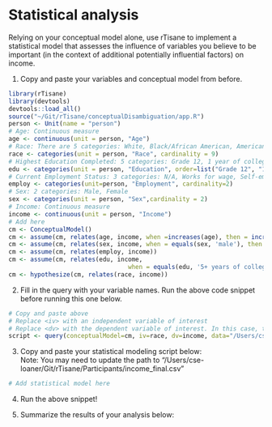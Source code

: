 # Statistical analysis
Relying on your conceptual model alone, use rTisane to implement a statistical model that assesses the influence of variables you believe to be important (in the context of additional potentially influential factors) on income.

1. Copy and paste your variables and conceptual model from before. 
```r
library(rTisane)
library(devtools)
devtools::load_all()
source("~/Git/rTisane/conceptualDisambiguation/app.R")
person <- Unit(name = "person")
# Age: Continuous measure
age <- continuous(unit = person, "Age")
# Race: There are 5 categories: White, Black/African American, American Indian or Alaska Native, Asian or Pacific Islander, Mixed Race
race <- categories(unit = person, "Race", cardinality = 9)
# Highest Education Completed: 5 categories: Grade 12, 1 year of college, 2 years of college, 4 years of college, 5+ years of colleges
edu <- categories(unit = person, "Education", order=list("Grade 12", "1 year of college", "2 years of college", "4 years of college", "5+ years of college"))
# Current Employment Status: 3 categories: N/A, Works for wage, Self-employed
employ <- categories(unit=person, "Employment", cardinality=2)
# Sex: 2 categories: Male, Female
sex <- categories(unit = person, "Sex",cardinality = 2)
# Income: Continuous measure
income <- continuous(unit = person, "Income")
# Add here
cm <- ConceptualModel()
cm <- assume(cm, relates(age, income, when =increases(age), then = increases(income) ))
cm <- assume(cm, relates(sex, income, when = equals(sex, 'male'), then = increases(income)))
cm <- assume(cm, relates(employ, income))
cm <- assume(cm, relates(edu, income, 
                                 when = equals(edu, '5+ years of college'), then = increases(income)))
cm <- hypothesize(cm, relates(race, income))
```

2. Fill in the query with your variable names. Run the above code snippet before running this one below.
```r
# Copy and paste above 
# Replace <iv> with an independent variable of interest
# Replace <dv> with the dependent variable of interest. In this case, the variable for income. 
script <- query(conceptualModel=cm, iv=race, dv=income, data="/Users/cse-loaner/Git/rTisane/Participants/income_final.csv")
```

3. Copy and paste your statistical modeling script below:  
Note: You may need to update the path to "/Users/cse-loaner/Git/rTisane/Participants/income_final.csv"
```r
# Add statistical model here

```

4. Run the above snippet!

5. Summarize the results of your analysis below: 
